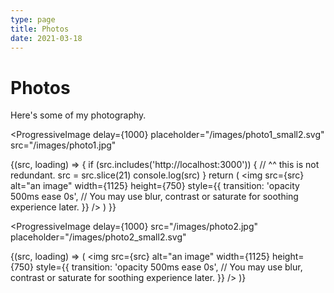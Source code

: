 ```yaml
---
type: page
title: Photos
date: 2021-03-18
---
```


# Photos

Here's some of my photography.


<ProgressiveImage
  delay={1000}
  placeholder="/images/photo1_small2.svg"
  src="/images/photo1.jpg"
>
  {(src, loading) => {
    if (src.includes('http://localhost:3000')) {
      // ^^ this is not redundant.
      src = src.slice(21)
      console.log(src)
    }
    return (
      <img
        src={src}
        alt="an image"
        width={1125}
        height={750}
        style={{
          transition: 'opacity 500ms ease 0s',
          // You may use blur, contrast or saturate for soothing experience later.
        }}
      />
    )
  }}
</ProgressiveImage>

<ProgressiveImage
  delay={1000}
  src="/images/photo2.jpg"
  placeholder="/images/photo2_small2.svg"
>
  {(src, loading) => (
    <img
      src={src}
      alt="an image"
      width={1125}
      height={750}
      style={{
        transition: 'opacity 500ms ease 0s',
          // You may use blur, contrast or saturate for soothing experience later.
      }}
    />
  )}
</ProgressiveImage>
